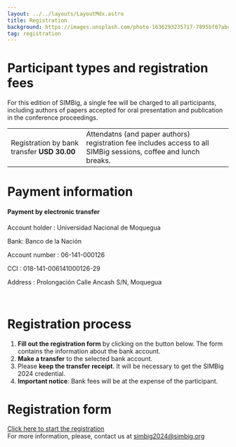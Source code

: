 ```yaml
---
layout: ../../layouts/LayoutMdx.astro
title: Registration
background: https://images.unsplash.com/photo-1636293235717-7895bf07abc8?q=80&w=2070&auto=format&fit=crop&ixlib=rb-4.0.3&ixid=M3wxMjA3fDB8MHxwaG90by1wYWdlfHx8fGVufDB8fHx8fA%3D%3D
tag: registration
---
```


# Participant types and registration fees
For this edition of SIMBig, a single fee will be charged to all participants, including authors of papers accepted for oral presentation and publication in the conference proceedings.

|  |  |
|-----------------|--------------- |
| Registration by bank transfer **USD 30.00**  | Attendatns (and paper authors) registration fee includes access to all SIMBig sessions, coffee and lunch breaks.  |


# Payment information
<div className="border-2 border-black/20 px-4  mb-2">
<h4 className="pb-2">Payment by electronic transfer</h4>
<p className="leading-none">Account holder : Universidad Nacional de Moquegua</p>
<p className="leading-none">Bank: Banco de la Nación</p>
<p className="leading-none">Account number : 06-141-000126</p>
<p className="leading-none">CCI : 018-141-006141000126-29</p>
<p className="leading-none">Address : Prolongación Calle Ancash S/N, Moquegua</p>
</div>
<br/>

# Registration process
1. **Fill out the registration form** by clicking on the button below. The form contains the information about the bank account.
2. **Make a transfer** to the selected bank account.
3. Please **keep the transfer receipt**. It will be necessary to get the SIMBig 2024 credential.
4. **Important notice**: Bank fees will be at the expense of the participant.

# Registration form
<a className="px-4 py-2 bg-primary text-white font-medium disabled:opacity-60 no-underline hover:underline" href="/registration/new" >Click here to start the registration</a>
<br/>
For more information, please, contact us at simbig2024@simbig.org